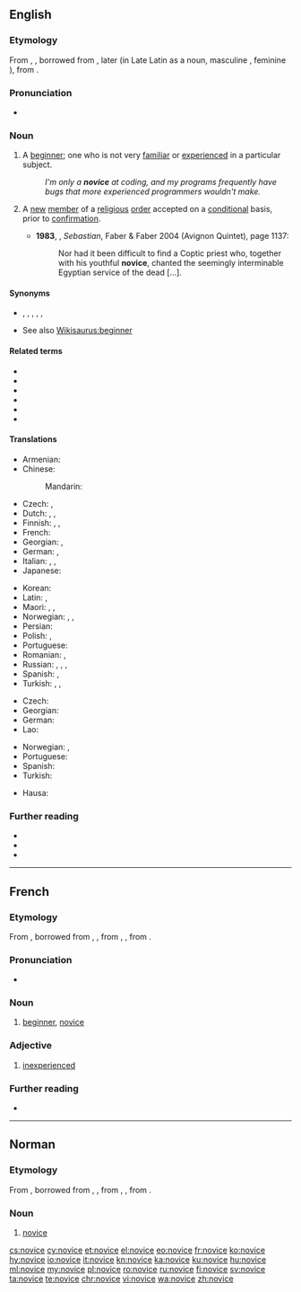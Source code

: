 ==English==

===Etymology===
From {{etyl|xno|en}} {{m|fro|novice}}, {{etyl|frm|en}} {{m|fr|novice}}, borrowed from {{etyl|la|en}} {{m|la|novīcius}}, later {{m|la|novitius||new, newly arrived}} (in Late Latin as a noun, masculine {{m|la|novicius}}, feminine {{m|la|novicia||one who has newly entered a monastery or a convent}}), from {{m|la|novus||new}}.

===Pronunciation===
* {{a|UK}} {{IPA|/ˈnɒvɪs/|lang=en}}

===Noun===
{{en-noun}}

# A [[beginner]]; one who is not very [[familiar]] or [[experienced]] in a particular subject. {{defdate|from 14th c.}}
#: ''I'm only a '''novice''' at coding, and my programs frequently have bugs that more experienced programmers wouldn't make.''
# {{senseid|en|religious}}{{lb|en|religion}} A [[new]] [[member]] of a [[religious]] [[order]] accepted on a [[conditional]] basis, prior to [[confirmation]]. {{defdate|from 14th c.}}
#* '''1983''', {{w|Lawrence Durrell}}, ''Sebastian'', Faber & Faber 2004 (Avignon Quintet), page 1137:
#*: Nor had it been difficult to find a Coptic priest who, together with his youthful '''novice''', chanted the seemingly interminable Egyptian service of the dead [...].

====Synonyms====
* {{sense|person new to an activity}} {{l|en|amateur}}, {{l|en|greenhorn}}, {{l|en|learner}}, {{l|en|neophyte}}, {{l|en|newbie}}, {{l|en|newling}}
* See also [[Wikisaurus:beginner]]

====Related terms====
* {{l|en|novel}}
* {{l|en|novelization}}
* {{l|en|novelize}}
* {{l|en|novella}}
* {{l|en|novelty}}
* {{l|en|novitiate}}

====Translations====
{{trans-top|beginner}}
* Armenian: {{t+|hy|սկսնակ}}
* Chinese:
*: Mandarin: {{t+|cmn|新手|tr=xīnshǒu|sc=Hani}}
* Czech: {{t|cs|nováček|m}}, {{t+|cs|začátečník|m}}
* Dutch: {{t+|nl|beginneling|m}}, {{t|nl|beginnelinge|f}}, {{t+|nl|beginner|m}}
* Finnish: {{t+|fi|noviisi}}, {{t+|fi|aloittelija}}, {{t+|fi|vasta-alkaja}}
* French: {{t+|fr|débutant|m}}
* Georgian: {{t|ka|ახალბედა}}, {{t|ka|დამწყები}}
* German: {{t+|de|Neuling|m}}, {{t+|de|Anfänger|m}}
* Italian: {{t+|it|principiante|m-f}}, {{t+|it|debuttante|m-f}}, {{t+|it|novizio|m}}
* Japanese: {{t|ja|初心者|tr=しょしんしゃ, shoshinsha|sc=Jpan}}
{{trans-mid}}
* Korean: {{t|ko|승진자|tr=seungjinja|sc=Kore}}
* Latin: {{t|la|inceptor}}, {{t+|la|tiro}}
* Maori: {{t|mi|ihu hūpē}}, {{t|mi|tauhou}}, {{t|mi|ika tauhou}}
* Norwegian: {{t+|no|nybegynner|m}}, {{t|no|novise|m}}, {{t|no|novise|f}}
* Persian: {{t+|fa|نوچه|tr=nowče|sc=fa-Arab}}
* Polish: {{t+|pl|nowicjusz}}, {{t|pl|debiutant}}
* Portuguese: {{t+|pt|novato|m}}
* Romanian: {{t+|ro|începător}}, {{t+|ro|debutant}}
* Russian: {{t+|ru|новичо́к|m}}, {{t+|ru|начина́ющий|m}}, {{t+|ru|дебюта́нт|m}}, {{t+|ru|дебюта́нтка|f}}
* Spanish: {{t+|es|novato|m}}, {{t+|es|principiante|m-f}}
* Turkish: {{t+|tr|çaylak}}, {{t+|tr|çömez}}, {{t+|tr|toy}}
{{trans-bottom}}

{{trans-top|new member of a religious order}}
* Czech: {{t+|cs|novic|m}}
* Georgian: {{t|ka|ახალბედა}}
* German: {{t+|de|Novize|m}}
* Lao: {{t|lo|ຈົວ|tr=cua}}
{{trans-mid}}
* Norwegian: {{t|no|novise|m}}, {{t|no|novise|f}}
* Portuguese: {{t+|pt|noviço|m}}
* Spanish: {{t|es|novicio|m}}
* Turkish: {{t+|tr|çömez}}
{{trans-bottom}}

{{checktrans-top}}
* Hausa: {{t-check|ha|mutumin da ya ke bako kan wasu aiyuka}}
{{trans-mid}}
{{trans-bottom}}

===Further reading===
* {{R:Webster 1913}}
* {{R:Century 1911}}
* {{R:OneLook}}

----

==French==

===Etymology===
From {{etyl|fro|fr}} {{m|fro|novice}}, borrowed from {{etyl|LL.|fr}} {{m|la|novīcius}}, {{m|la|novīcia||one who has newly entered a monastery or a convent}}, from {{etyl|la|fr}} {{m|la|novīcius}}, {{m|la|novītius||new, newly arrived}}, from {{m|la|novus||new}}.

===Pronunciation===
* {{IPA|/nɔ.vis/|lang=fr}}

===Noun===
{{fr-noun|mf}}

# [[beginner]], [[#English|novice]]

===Adjective===
{{fr-adj}}

# [[inexperienced]]

===Further reading===
* {{R:TLFi}}

----

==Norman==

===Etymology===
From {{etyl|fro|nrf}} {{m|fro|novice}}, borrowed from {{etyl|LL.|nrf}} {{m|la|novīcius}}, {{m|la|novīcia||one who has newly entered a monastery or a convent}}, from {{etyl|la|nrf}} {{m|la|novīcius}}, {{m|la|novītius||new, newly arrived}}, from {{m|la|novus||new}}.

===Noun===
{{nrf-noun|mf}}

# {{lb|nrf|Jersey}} [[#English|novice]]

{{catlangcode|nrf|People}}

[[cs:novice]]
[[cy:novice]]
[[et:novice]]
[[el:novice]]
[[eo:novice]]
[[fr:novice]]
[[ko:novice]]
[[hy:novice]]
[[io:novice]]
[[it:novice]]
[[kn:novice]]
[[ka:novice]]
[[ku:novice]]
[[hu:novice]]
[[ml:novice]]
[[my:novice]]
[[pl:novice]]
[[ro:novice]]
[[ru:novice]]
[[fi:novice]]
[[sv:novice]]
[[ta:novice]]
[[te:novice]]
[[chr:novice]]
[[vi:novice]]
[[wa:novice]]
[[zh:novice]]